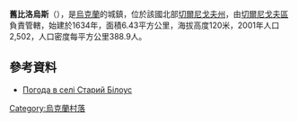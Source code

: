 {{coord|51|29|17|N|31|12|49|E|scale:100000|display=title}}

'''舊比洛烏斯'''（{{lang-uk|Старий Білоус}}），是[[烏克蘭|烏克蘭]]的城鎮，位於該國北部[[切爾尼戈夫州|切爾尼戈夫州]]，由[[切爾尼戈夫區|切爾尼戈夫區]]負責管轄，始建於1634年，面積6.43平方公里，海拔高度120米，2001年人口2,502，人口密度每平方公里388.9人。

==參考資料==
*[http://weather.in.ua/ua/chernigovskaja/24917 Погода в селі Старий Білоус] {{Wayback|url=http://weather.in.ua/ua/chernigovskaja/24917 |date=20131204031028 }}

{{Ukraine-geo-stub}}
[[Category:烏克蘭村落|Category:烏克蘭村落]]